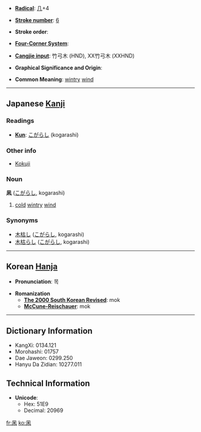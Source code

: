 * '''[[Wiktionary:Chinese radical index| Radical]]''': [[Wiktionary:Chinese radical index 几|几]]+4

* '''[[Wiktionary:Chinese total strokes index|Stroke number]]''': [[Wiktionary:Chinese total strokes index 6|6]]

* '''Stroke order''': 

* '''[[Wiktionary:Chinese four corner index|Four-Corner System]]''': 

* '''[[Wiktionary:Chinese Cangjie index|Cangjie input]]''': 竹弓木 (HND), XX竹弓木 (XXHND)

* '''Graphical Significance and Origin''': 

* '''Common Meaning''': [[wintry]] [[wind]]

----

== Japanese [[Kanji]] ==
===Readings===
* '''[[Kun]]''': [[こがらし]] (kogarashi)
===Other info===
*[[Kokuji]]
===Noun===
'''凩''' ([[こがらし]], kogarashi)

#[[cold]] [[wintry]] [[wind]]
===Synonyms===
*[[木枯し]] ([[こがらし]], kogarashi)
*[[木枯らし]]  ([[こがらし]], kogarashi)
----

== Korean [[Hanja]] ==

* '''Pronunciation''': 목

* '''Romanization'''
** '''[[The 2000 South Korean Revised Romanization|The 2000 South Korean Revised]]''': mok
** '''[[McCune-Reischauer]]''': mok

----

== Dictionary Information ==

* KangXi: 0134.121
* Morohashi: 01757
* Dae Jaweon: 0299.250
* Hanyu Da Zidian: 10277.011

== Technical Information ==

* '''Unicode''':
** Hex: 51E9
** Decimal: 20969

[[fr:凩]]
[[ko:凩]]